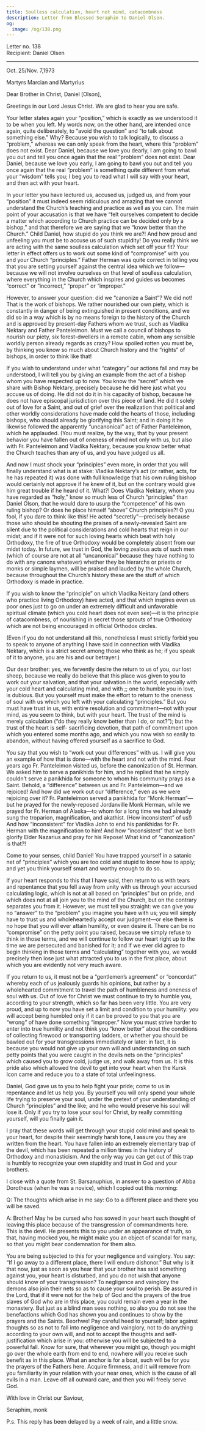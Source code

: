 ```yaml
---
title: Soulless calculation, heart not mind, catacombness
description: Letter from Blessed Seraphim to Daniel Olson.
og:
  image: /og/138.png
---
```


<div style={{textAlign:'right', fontFamily:'monospace'}}>Letter no. 138</div>
<div style={{textAlign:'left', fontFamily:'monospace'}}>Recipient: Daniel Olsen</div>

---

Oct. 25/Nov. 7,1973

Martyrs Marcian and Martyrius

Dear Brother in Christ, Daniel [Olson],

Greetings in our Lord Jesus Christ. We are glad to hear you are safe.

Your letter states again your “position,” which is exactly as we understood it to be when you left. My words now, on the other hand, are intended once again, quite deliberately, to “avoid the question” and “to talk about something else.” Why? Because you wish to talk logically, to discuss a “problem,” whereas we can only speak from the heart, where this “problem” does not exist. Dear Daniel, because we love you dearly, I am going to bawl you out and tell you once again that the real “problem” does not exist. Dear Daniel, because we love you early, I am going to bawl you out and tell you once again that the real “problem” is something quite different from what your “wisdom” tells you; I beg you to read what I will say with your heart, and then act with your heart.

In your letter you have lectured us, accused us, judged us, and from your “position” it must indeed seem ridiculous and amazing that we cannot understand the Church’s teaching and practice as well as you can. The main point of your accusation is that we have “felt ourselves competent to decide a matter which according to Church practice can be decided only by a bishop,” and that therefore we are saying that we “know better than the Church.” Child Daniel, how stupid do you think we are?! And how proud and unfeeling you must be to accuse us of such stupidity! Do you really think we are acting with the same soulless calculation which set off your fit? Your letter in effect offers us to work out some kind of “compromise” with you and your Church “principles.” Father Herman was quite correct in telling you that you are setting yourself against the central idea which we follow—because we will not involve ourselves on that level of soulless calculation, where everything in the Church which inspires and guides us becomes “correct” or “incorrect,” “proper” or “improper.”

However, to answer your question: did we “canonize a Saint”? We did not! That is the work of bishops. We rather nourished our own piety, which is constantly in danger of being extinguished in present conditions, and we did so in a way which is by no means foreign to the history of the Church and is approved by present-day Fathers whom we trust, such as Vladika Nektary and Father Panteleimon. Must we call a council of bishops to nourish our piety, six forest-dwellers in a remote cabin, whom any sensible worldly person already regards as crazy? How spoiled rotten you must be, by thinking you know so much about Church history and the “rights” of bishops, in order to think like that!

If you wish to understand under what “category” our actions fall and may be understood, I will tell you by giving an example from the act of a bishop whom you have respected up to now. You know the “secret” which we share with Bishop Nektary, precisely because he did here just what you accuse us of doing. He did not do it in his capacity of bishop, because he does not have episcopal jurisdiction over this piece of land. He did it solely out of love for a Saint, and out of grief over the realization that political and other worldly considerations have made cold the hearts of those, including bishops, who should already be glorifying this Saint; and in doing it he likewise followed the apparently “uncanonical” act of Father Panteleimon, which he applauded. (You must realize, by the way, that by your present behavior you have fallen out of oneness of mind not only with us, but also with Fr. Panteleimon and Vladika Nektary, because you know better what the Church teaches than any of us, and you have judged us all.

And now I must shock your “principles” even more, in order that you will finally understand what is at stake: Vladika Nektary’s act (or rather, acts, for he has repeated it) was done with full knowledge that his own ruling bishop would certainly not approve if he knew of it, but on the contrary would give him great trouble if he heard of it. What?! Does Vladika Nektary, whom you have regarded as “holy,” know so much less of Church “principles” than Daniel Olson, that he would dare to usurp the “competence” of his own ruling bishop? Or does he place himself “above” Church principles?! О you fool, if you dare to think like this! He acted “secretly”—precisely because those who should be shouting the praises of a newly-revealed Saint are silent due to the political considerations and cold hearts that reign in our midst; and if it were not for such loving hearts which beat with holy Orthodoxy, the fire of true Orthodoxy would be completely absent from our midst today. In future, we trust in God, the loving zealous acts of such men (which of course are not at all “uncanonical” because they have nothing to do with any canons whatever) whether they be hierarchs or priests or monks or simple laymen, will be praised and lauded by the whole Church, because throughout the Church’s history these are the stuff of which Orthodoxy is made in practice.

If you wish to know the “principle” on which Vladika Nektary (and others who practice living Orthodoxy) have acted, and that which inspires even us poor ones just to go on under an extremely difficult and unfavorable spiritual climate (which you cold heart does not even see)—it is the principle of catacombness, of nourishing in secret those sprouts of true Orthodoxy which are not being encouraged in official Orthodox circles.

(Even if you do not understand all this, nonetheless I must strictly forbid you to speak to anyone of anything I have said in connection with Vladika Nektary, which is a strict secret among those who think as he; if you speak of it to anyone, you are his and our betrayer.)

Our dear brother: yes, we fervently desire the return to us of you, our lost sheep, because we really do believe that this place was given to you to work out your salvation, and that your salvation in the world, especially with your cold heart and calculating mind, and with ;; one to humble you in love, is dubious. But you yourself must make the effort to return to the oneness of soul with us which you left with your calculating “principles.” But you must have trust in us, with entire resolution and commitment—not with your mind, as you seem to think, but with your heart. The trust of the mind is merely calculation (“do they really know better than I do, or not?”); but the trust of the heart is self- sacrificing devotion, that path of commitment upon which you entered some months ago, and which you now wish so easily to abandon, without having offered yourself as a sacrifice to God.

You say that you wish to “work out your differences” with us. I will give you an example of how that is done—with the heart and not with the mind. Four years ago Fr. Panteleimon visited us, before the canonization of St. Herman. We asked him to serve a panikhida for him, and he replied that he simply couldn’t serve a panikhida for someone to whom his community prays as a Saint. Behold, a “difference” between us and Fr. Panteleimon—and we rejoiced! And how did we work out our “difference,” even as we were rejoicing over it? Fr. Panteleimon served a panikhida for “Monk Herman”—but he prayed for the newly-reposed Jordanville Monk Herman, while we prayed for Fr. Herman of Alaska—to whom for a long time we had already sung the troparion, magnification, and akathist. (How inconsistent” of us!) And how “inconsistent” for Vladika John to end his panikhidas for Fr. Herman with the magnification to him! And how “inconsistent” that we both glorify Elder Nazarius and pray for his Repose! What kind of “canonization” is that?!

Come to your senses, child Daniel! You have trapped yourself in a satanic net of “principles” which you are too cold and stupid to know how to apply; and yet you think yourself smart and worthy enough to do so.

If your heart responds to this that I have said, then return to us with tears and repentance that you fell away from unity with us through your accursed calculating logic, which is not at all based on “principles” but on pride, and which does not at all join you to the mind of the Church, but on the contrary separates you from it. However, we must tell you straight: we can give you no “answer” to the “problem” you imagine you have with us; you will simply have to trust us and wholeheartedly accept our judgment—or else there is no hope that you will ever attain humility, or even desire it. There can be no “compromise” on the petty point you raised, because we simply refuse to think in those terms, and we will continue to follow our heart right up to the time we are persecuted and banished for it; and if we ever did agree to begin thinking in those terms and “calculating” together with you, we would precisely then lose just what attracted you to us in the first place, about which you are evidently not very much aware.

If you return to us, it must not be a “gentlemen’s agreement” or “concordat” whereby each of us jealously guards his opinions, but rather by a wholehearted commitment to travel the path of humbleness and oneness of soul with us. Out of love for Christ we must continue to try to humble you, according to your strength, which so far has been very little. You are very proud, and up to now you have set a limit and condition to your humility: you will accept being humbled only if it can be proved to you that you are “wrong” of have done something “improper.” Now you must strive harder to enter into true humility and not think you “know better” about the conditions of collecting firewood or transporting ladders, or whether you should be bawled out for your transgressions immediately or later: in fact, it is because you would not give up your own will and understanding on such petty points that you were caught in the devils nets on the “principles” which caused you to grow cold, judge us, and walk away from us. It is this pride also which allowed tne devil to get into your heart when the Kursk Icon came and reduce you to a state of total unfeelingness.

Daniel, God gave us to you to help fight your pride; come to us in repentance and let us help you. By yourself you will only spend your whole life trying to preserve your soul, under the pretext of your understanding of Church “principles” and the like; and he who would preserve his soul will lose it. Only if you try to lose your soul for Christ, by really committing yourself, will you finally gain it.

I pray that these words will get through your stupid cold mind and speak to your heart, for despite their seemingly harsh tone, I assure you they are written from the heart. You have fallen into an extremely elementary trap of the devil, which has been repeated a million times in the history of Orthodoxy and monasticism. And the only way you can get out of this trap is humbly to recognize your own stupidity and trust in God and your brothers.

I close with a quote from St. Barsanuphius, in answer to a question of Abba Dorotheus (when he was a novice), which I copied out this morning:

Q: The thoughts which arise in me say: Go to a different place and there you will be saved.

A: Brother! May he be cursed who has sowed in your heart such thought of leaving this place because of the transgression of commandments here. This is the devil. He presents this to you under an appearance of truth, so that, having mocked you, he might make you an object of scandal for many, so that you might bear condemnation for them also.

You are being subjected to this for your negligence and vainglory. You say: “If I go away to a different place, there I will endure dishonor.” But why is it that now, just as soon as you hear that your brother has said something against you, your heart is disturbed, and you do not wish that anyone should know of your transgression? To negligence and vainglory the demons also join their nets so as to cause your soul to perish. Be assured in the Lord, that if it were not for the help of God and the prayers of the true slaves of God who are in this place, you could remain even a year in the monastery. But just as a blind man sees nothing, so also you do not see the benefactions which God has shown you and continues to show by the prayers and the Saints. Beorhwe! Pay careful heed to yourself; labor against thoughts so as not to fall into negligence and vainglory, not to do anything according to your own will, and not to accept the thoughts and self-justification which arise in you: otherwise you will be subjected to a powerful fall. Know for sure, that wherever you might go, though you might go over the whole earth from end to end, nowhere will you receive such benefit as in this place. What an anchor is for a boat, such will be for you the prayers of the Fathers here. Acquire firmness, and it will remove from you familiarity in your relation with your near ones, which is the cause of all evils in a man. Leave off all outward care, and then you will freely serve God.

With love in Christ our Saviour,

Seraphim, monk

P.s. This reply has been delayed by a week of rain, and a little snow.
